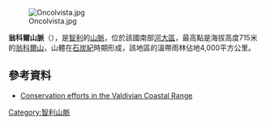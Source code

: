 [[Image:Oncolvista.jpg|right]]

{{Coord|40|4|S|73|25|W|display=title}}

'''翁科爾山脈'''（{{lang-es|Cordillera del Mahuidanche}}），是[[智利|智利]]的[[山脈|山脈]]，位於該國南部[[河大區|河大區]]，最高點是海拔高度715米的[[翁科爾山|翁科爾山]]，山體在[[石炭紀|石炭紀]]時期形成，該地區的溫帶雨林佔地4,000平方公里。

==參考資料==
*[https://web.archive.org/web/20100702214045/http://www.nature.org/wherewework/southamerica/chile/work/art5116.html Conservation efforts in the Valdivian Coastal Range]

{{Chile-geo-stub}}
[[Category:智利山脈|Category:智利山脈]]